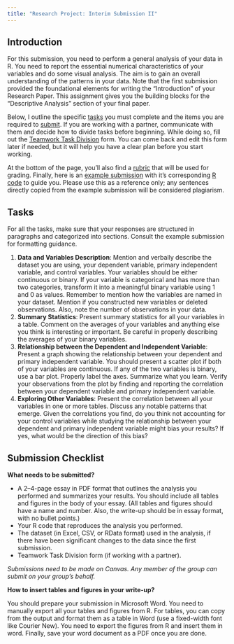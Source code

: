 ```yaml
---
title: "Research Project: Interim Submission II"
---
```


## Introduction

For this submission, you need to perform a general analysis of your data in R. You need to report the essential numerical characteristics of your variables and do some visual analysis. The aim is to gain an overall understanding of the patterns in your data. Note that the first submission provided the foundational elements for writing the "Introduction" of your Research Paper. This assignment gives you the building blocks for the "Descriptive Analysis" section of your final paper.

Below, I outline the specific [tasks](#tasks) you must complete and the items you are required to [submit](#submission-checklist). If you are working with a partner, communicate with them and decide how to divide tasks before beginning. While doing so, fill out the [Teamwork Task Division](submission2-task-form.docx) form. You can come back and edit this form later if needed, but it will help you have a clear plan before you start working.

At the bottom of the page, you'll also find a [rubric](#rubric) that will be used for grading. Finally, here is an [example submission](submission2-example.pdf) with it's corresponding [R code](submission2-example-code.R) to guide you. Please use this as a reference only; any sentences directly copied from the example submission will be considered plagiarism.  

## Tasks 

For all the tasks, make sure that your responses are structured in paragraphs and categorized into sections. Consult the example submission for formatting guidance.

1. **Data and Variables Description**: Mention and verbally describe the dataset you are using, your dependent variable, primary independent variable, and control variables. Your variables should be either continuous or binary. If your variable is categorical and has more than two categories, transform it into a meaningful binary variable using 1 and 0 as values. Remember to mention how the variables are named in your dataset. Mention if you constructed new variables or deleted observations. Also, note the number of observations in your data.
2. **Summary Statistics**: Present summary statistics for all your variables in a table. Comment on the averages of your variables and anything else you think is interesting or important. Be careful in properly describing the averages of your binary variables. 
3. **Relationship between the Dependent and Independent Variable**: Present a graph showing the relationship between your dependent and primary independent variable. You should present a scatter plot if both of your variables are continuous. If any of the two variables is binary, use a bar plot. Properly label the axes. Summarize what you learn. Verify your observations from the plot by finding and reporting the correlation between your dependent variable and primary independent variable.
4. **Exploring Other Variables**: Present the correlation between all your variables in one or more tables. Discuss any notable patterns that emerge. Given the correlations you find, do you think not accounting for your control variables while studying the relationship between your dependent and primary independent variable might bias your results? If yes, what would be the direction of this bias?

## Submission Checklist

**What needs to be submitted?**

- A 2–4-page essay in PDF format that outlines the analysis you performed and summarizes your results. You should include all tables and figures in the body of your essay. (All tables and figures should have a name and number. Also, the write-up should be in essay format, with no bullet points.)
- Your R code that reproduces the analysis you performed.
- The dataset (in Excel, CSV, or RData format) used in the analysis, if there have been significant changes to the data since the first submission.
- Teamwork Task Division form (if working with a partner).
  
*Submissions need to be made on Canvas. Any member of the group can submit on your group's behalf.* 

**How to insert tables and figures in your write-up?**

You should prepare your submission in Microsoft Word. You need to manually export all your tables and figures from R. For tables, you can copy from the output and format them as a table in Word (use a fixed-width font like Courier New). You need to export the figures from R and insert them in word. Finally, save your word document as a PDF once you are done. 


<!-- ## Rubric
<iframe src="submission1-rubric.html" width="100%" height= "650px" scrolling=no></iframe> -->
